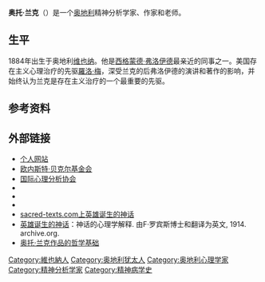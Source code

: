 {{unreferenced|time=2015-10-25T07:30:36+00:00}}
{{psychoanalysis}}
'''奥托·兰克'''（{{bd|1884年|4月22日|1939年|10月31日}}）是一个[[奥地利|奥地利]]精神分析学家、作家和老师。

==生平==
1884年出生于奥地利[[维也纳|维也纳]]。他是[[西格蒙德·弗洛伊德|西格蒙德·弗洛伊德]]最亲近的同事之一。美国存在主义心理治疗的先驱[[羅洛·梅|羅洛·梅]]，深受兰克的后弗洛伊德的演讲和著作的影响，并始终认为兰克是存在主义治疗的一个最重要的先驱。

==参考资料==
{{Reflist}}

==外部链接==
* [https://web.archive.org/web/20000303194623/http://www.ottorank.com/ 个人网站]
* [http://ernestbecker.org 欧内斯特·贝克尔基金会] {{Wayback|url=http://ernestbecker.org/ |date=20210307035101 }}
* [https://web.archive.org/web/19980118035119/http://www.ipa.org.uk/ 国际心理分析协会]
* {{Gutenberg author | id=Rank,+Otto | name=奥托·兰克}}
* {{Internet Archive author | sname=Otto Rank}}
* {{Find a Grave | 853}}
* [http://www.sacred-texts.com/neu/mbh/index.htm sacred-texts.com上英雄诞生的神话] {{Wayback|url=http://www.sacred-texts.com/neu/mbh/index.htm |date=20210307222313 }}
* [https://archive.org/details/mythofbirthofher1914rank 英雄诞生的神话]：神话的心理学解释. 由F·罗宾斯博士和{{link-en|史密斯·伊利·杰利夫|Smith Ely Jelliffe}}翻译为英文, 1914. archive.org.
* [http://www.juliorobertocosta.com/ 奥托·兰克作品的哲学基础] {{Wayback|url=http://www.juliorobertocosta.com/ |date=20210516045233 }}

{{心理治疗}}
{{Authority control}}
{{DEFAULTSORT:Rank, Otto}}
[[Category:維也納人|Category:維也納人]]
[[Category:奥地利犹太人|Category:奥地利犹太人]]
[[Category:奥地利心理学家|Category:奥地利心理学家]]
[[Category:精神分析学家|Category:精神分析学家]]
[[Category:精神病学史|Category:精神病学史]]
